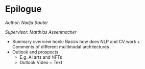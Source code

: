 # Epilogue

*Author: Nadja Sauter*

*Supervisor: Matthias Assenmacher*

-	Summary overview book: Basics how does NLP and CV work + Comments of different multimodal architectures   
-	Outlook and prospects
    + E.g. AI arts and NFTs
    + Outlook Video + Text


